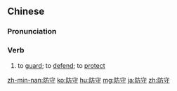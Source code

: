 ==Chinese==
{{zh-forms}}

===Pronunciation===
{{zh-pron
|m=fángshǒu
|c=fong4 sau2
|h=pfs=fòng-sú
|mn=hông-siú
|ma=Zh-fángshou.ogg
|cat=v
}}

===Verb===
{{zh-verb}}

# to [[guard]]; to [[defend]]; to [[protect]]

{{zh-cat|Intermediate}}

[[zh-min-nan:防守]]
[[ko:防守]]
[[hu:防守]]
[[mg:防守]]
[[ja:防守]]
[[zh:防守]]